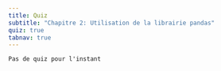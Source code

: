 ```yaml
---
title: Quiz
subtitle: "Chapitre 2: Utilisation de la librairie pandas"
quiz: true
tabnav: true
---
```

```ed-pb
Pas de quiz pour l'instant

```